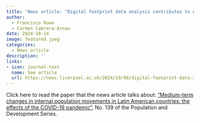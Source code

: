 ```yaml
---
title: 'News article: "Digital footprint data analysis contributes to new UN publication"'
author: 
  - Francisco Rowe
  - Carmen Cabrera-Arnau
date: 2024-10-14
image: featured.jpeg
categories:
  - News article
description: ''
links:
- icon: journal-text
  name: See article
  url: https://news.liverpool.ac.uk/2024/10/08/digital-footprint-data-analysis-contributes-to-new-un-publication/
---
```


Click here to read the paper that the news article talks about: ["Medium-term changes in internal population movements in Latin American countries: the effects of the COVID-19 pandemic"](https://repositorio.cepal.org/handle/11362/80723), No. 139 of the Population and Development Series.
